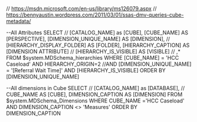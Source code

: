 // https://msdn.microsoft.com/en-us/library/ms126079.aspx
// https://bennyaustin.wordpress.com/2011/03/01/ssas-dmv-queries-cube-metadata/

--All Attributes
SELECT 
//	[CATALOG_NAME] as [CUBE],
	[CUBE_NAME] AS [PERSPECTIVE],
	[DIMENSION_UNIQUE_NAME] AS [DIMENSION],
//	[HIERARCHY_DISPLAY_FOLDER] AS [FOLDER],
	[HIERARCHY_CAPTION] AS [DIMENSION ATTRIBUTE]
//	[HIERARCHY_IS_VISIBLE] AS [VISIBLE]
//	,*
FROM $system.MDSchema_hierarchies
WHERE [CUBE_NAME]  = 'HCC Caseload'
AND HIERARCHY_ORIGIN=2
//AND [DIMENSION_UNIQUE_NAME] = '[Referral Wait Time]'
AND [HIERARCHY_IS_VISIBLE]
ORDER BY [DIMENSION_UNIQUE_NAME]


--All dimensions in Cube
SELECT 
//	[CATALOG_NAME] as [DATABASE],
//	CUBE_NAME AS [CUBE],
	DIMENSION_CAPTION AS [DIMENSION]
FROM $system.MDSchema_Dimensions
WHERE CUBE_NAME  ='HCC Caseload'
AND DIMENSION_CAPTION <> 'Measures'
ORDER BY DIMENSION_CAPTION

